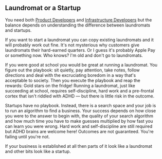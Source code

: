 ## Laundromat or a Startup

You need both [Product Developers](/ideas/product-developer) and [Infrastructure Developers](/ideas/infrastructure-developer) but the balance depends on understanding the difference between laundromats and startups.

If you want to start a laundromat you can copy existing laundromats and it will probably work out fine. It's not mysterious why customers give laundromats their hard-earned quarters. Or I guess it's probably Apple Pay or something now. Who knows? I'm old and don't go to laundromats.

If you were good at school you would be great at running a laundromat. You figure out the playbook: sit quietly, pay attention, take notes, follow directions and deal with the excruciating boredom in a way that's acceptable to society. Then you execute the playbook and reap the rewards: Gold stars on the fridge! Running a laundromat, just like succeeding at school, requires self-discipline, hard work and a pre-frontal cortex that isn't riddled with ADHD — but there is little risk in the outcome.

Startups have no playbook. Instead, there is a search space and your job is to run an algorithm to find a business. Your success depends on how close you were to the answer to begin with, the quality of your search algorithm and how much time you have to make guesses multiplied by how fast you can learn you were wrong. Hard work and self-discipline are still required but ADHD brains are welcome here! Outcomes are not guaranteed. You're failing until you're not.

If your business is established at all then parts of it look like a laundromat and other bits look like a startup.
